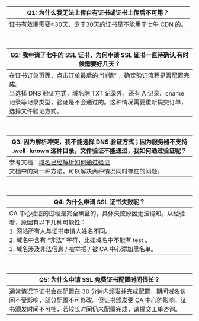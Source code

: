 | Q1: 为什么我无法上传自有证书或证书上传后不可用？| 
| ---- |
|证书有效期需要≥30天，少于30天的证书是不能用于七牛 CDN 的。|

<br>

| Q2: 我申请了七牛的 SSL 证书，为何申请 SSL 证书一直待确认,有时候需要好几天？|
| ---- |
| 在证书订单页面，点击订单最后的 “详情” ，确定验证流程是否配置完成。<br>当选择 DNS 验证方式，域名除 TXT 记录外，还有 A 记录、cname 记录等记录类型，验证是不会通过的。这种情况需要重新提交订单，选择文件验证方式。 |

<br>

| Q3: 因为解析冲突，我不能选择 DNS 验证方式；因为服务器不支持 .well-known 这种目录，文件验证不能通过，我如何通过验证呢？|
| ---- |
| 参考文档：[域名已经解析如何通过验证](https://developer.qiniu.com/ssl/kb/3890/domain-name-already-how-do-parsing-by-verifying)<br>文档中的第一种方法，可以解决两种情况同时存在的问题。|

<br>

|Q4: 为什么申请 SSL 证书失败呢？|
| ---- |
| CA 中心验证的过程是完全黑盒的，具体失败原因无法得知。从经验看，原因有以下几种可能性：<br>1. 网站所有人与证书申请人姓名不同。<br>2. 域名中含有 “非法” 字符，比如域名中不能有 test 。<br>3. 域名涉及非法信息 / 被举报 / 被 CA 中心添加黑名单。|

<br>

|Q5: 为什么申请 SSL 免费证书配置时间很长？|
| ---- |
| 通常情况下证书会在配置在 30 分钟内颁发并完成配置，期间域名访问不受影响，部分配置不可修改。但证书颁发受 CA 中心的影响，证书颁发时间不可控，若较长时间仍未配置完成，请提交工单咨询。|